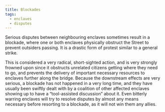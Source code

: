 ```yaml
---
title: Blockades
tags:
  - enclaves
  - disputes
---
```

Serious disputes between neighbouring enclaves sometimes result in a blockade,
where one or both enclaves physically obstruct the Street to prevent outsiders
passing. It is a drastic form of protest similar to a general strike.

This is considered a very radical, short-sighted action, and is very strongly
frowned upon since it obstructs unrelated citizens getting where they need to
go, and prevents the delivery of important necessary resources to enclaves
further along the bridge. Because the downstream effects are very serious, a
blockade has not happened in a very long time, and they have usually been
swiftly dealt with by a coalition of other affected enclaves showing up to have
a “tool-assisted discussion” about it. Even bitterly warring enclaves will try
to resolve disputes by almost any means necessary before resorting to a
blockade, as it will not win them any allies.
